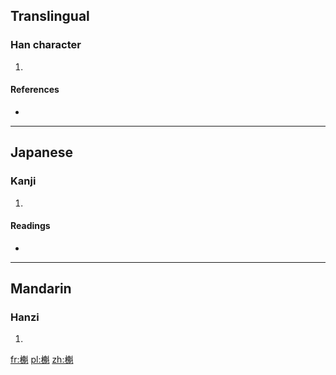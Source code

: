 ==Translingual==

===Han character===
{{Han char|rn=75|rad=木|as=14|sn=18|four=4491<sub>0</sub>|canj=木竹戈十 (DHIJ)}}

# {{defn|Han|sort=木14}}

====References====
* {{Han ref|kx=0559.200|dkj=15764|hdz=21309.110|uh=6AC6|ud=27334|bh=EFE1|bd=61409}}

----

==Japanese==

===Kanji===
{{ja-kanji|grade=|rs=木14}}

# {{defn|lang=ja|sort=木14}}

====Readings====
* {{ja-readings|on=[[かい]] (kai)|kun=}}

----

==Mandarin==

===Hanzi===
{{cmn-hanzi|pin=[[kuí]] ([[kui2]])|wg=k'uei<sup>2</sup>}}

# {{defn|lang=cmn|sort=木14}}

[[fr:櫆]]
[[pl:櫆]]
[[zh:櫆]]